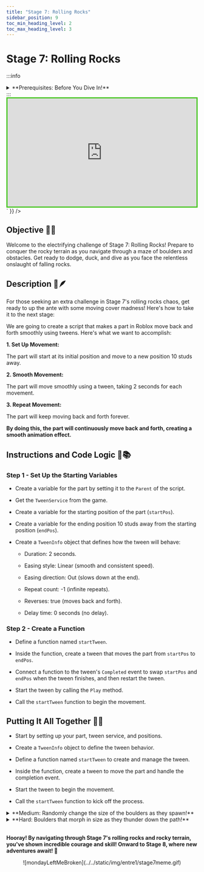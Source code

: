 ---
title: "Stage 7: Rolling Rocks"
sidebar_position: 9
toc_min_heading_level: 2
toc_max_heading_level: 3
---


# Stage 7: Rolling Rocks

:::info
<details style={{border:'none'}}>
    <summary>**Prerequisites: Before You Dive In!**</summary>

    Welcome, adventurers, to the prerequisites for Stage 7: Rolling Rocks! Prepare yourselves for an exhilarating journey through coding challenges that will sharpen your skills and ignite your creativity. To unlock the thrill of Stage 7, you must first conquer the following stages:

    **1. Intro**

    Lay the foundation for your coding adventure and embark on a quest filled with excitement and discovery.

    **2. Setup**

    Equip yourself with the tools and knowledge needed to tackle the challenges that lie ahead.

    **3. Stage 1: Ascending Walls**

    Climb to new heights as you learn to overcome obstacles with determination and perseverance.

    **4. Stage 2: Sphere Stairs**

    Ascend the stairway to coding success with confidence and precision.

    **5. Stage 3: Plank Walkway**

    Navigate the path of innovation as you build bridges to your coding dreams.

    **6. Stage 4: KillBrick Path**

    Blaze a trail through challenges as you learn to overcome obstacles with skill and strategy.

    **7. Stage 5: Fireball Footpath**

    Embrace the heat of coding creativity and forge your path to victory amidst fiery challenges.

    **8. Stage 6: Military Minefield**

    Navigate through the dangers of coding complexity with agility and resilience.

    **With each challenge you conquer, you edge closer to the thrill and excitement of Stage 7: Rolling Rocks. So, gather your courage, sharpen your skills, and prepare to rock the coding world like never before! 🚀🌟**
</details>
:::

<br  />

<div dangerouslySetInnerHTML={{
  __html: `
    <div style="padding:56.25% 0 0 0;position:relative;border:3px solid #47c621;">
      <iframe src="https://player.vimeo.com/video/952507783?h=7534987f89" frameborder="0" allow="autoplay; fullscreen; picture-in-picture; clipboard-write" style="position:absolute;top:0;left:0;width:100%;height:100%;" title="Roblox Entrepreneur Part 1 - Stage 7 (Easy)"></iframe>
    </div>
    <script src="https://player.vimeo.com/api/player.js"></script>
  `
}} />

## Objective 🧐🗿

Welcome to the electrifying challenge of Stage 7: Rolling Rocks! Prepare to conquer the rocky terrain as you navigate through a maze of boulders and obstacles. Get ready to dodge, duck, and dive as you face the relentless onslaught of falling rocks.

## Description 📖🪶

For those seeking an extra challenge in Stage 7's rolling rocks chaos, get ready to up the ante with some moving cover madness! Here's how to take it to the next stage:
 
We are going to create a script that makes a part in Roblox move back and forth smoothly using tweens. Here's what we want to accomplish: 

**1. Set Up Movement:**

The part will start at its initial position and move to a new position 10 studs away. 

**2. Smooth Movement:**

The part will move smoothly using a tween, taking 2 seconds for each movement. 

**3. Repeat Movement:**

The part will keep moving back and forth forever. 

**By doing this, the part will continuously move back and forth, creating a smooth animation effect.** 

## Instructions and Code Logic 📝📚

### Step 1 - Set Up the Starting Variables

- Create a variable for the part by setting it to the `Parent` of the script. 

- Get the `TweenService` from the game. 

- Create a variable for the starting position of the part (`startPos`). 

- Create a variable for the ending position 10 studs away from the starting position (`endPos`). 

- Create a `TweenInfo` object that defines how the tween will behave: 

    - Duration: 2 seconds. 

    - Easing style: Linear (smooth and consistent speed). 

    - Easing direction: Out (slows down at the end). 

    - Repeat count: -1 (infinite repeats). 

    - Reverses: true (moves back and forth). 

    - Delay time: 0 seconds (no delay). 

### Step 2 - Create a Function

- Define a function named `startTween`. 

- Inside the function, create a tween that moves the part from `startPos` to `endPos`. 

- Connect a function to the tween's `Completed` event to swap `startPos` and `endPos` when the tween finishes, and then restart the tween. 

- Start the tween by calling the `Play` method. 

- Call the `startTween` function to begin the movement. 

## Putting It All Together 🔧🔩

- Start by setting up your part, tween service, and positions. 

- Create a `TweenInfo` object to define the tween behavior. 

- Define a function named `startTween` to create and manage the tween. 

- Inside the function, create a tween to move the part and handle the completion event. 

- Start the tween to begin the movement. 

- Call the `startTween` function to kick off the process.

<details>
    <summary>**Medium: Randomly change the size of the boulders as they spawn!**</summary>

    <div dangerouslySetInnerHTML={{
    __html: `
        <div style="padding:56.25% 0 0 0;position:relative;border:3px solid #47c621;">
        <iframe src="https://player.vimeo.com/video/952507557?h=fdd4fc8e7a" frameborder="0" allow="autoplay; fullscreen; picture-in-picture; clipboard-write" style="position:absolute;top:0;left:0;width:100%;height:100%;" title="Roblox Entrepreneur Part 1 - Stage 7 (Medium)"></iframe>
        </div>
        <script src="https://player.vimeo.com/api/player.js"></script>
    `
    }} />

    <br  />
    
    **Description 📖🪶** 

    We are going to create a script that spawns boulders continuously in Roblox. The boulders will deal damage to any player they touch. Here's what we want to accomplish: 

    *1. Spawn Boulders:*
    
    The script will create boulders at regular intervals. 

    *2. Set Boulder Properties:*
    
    The boulders will have a specific size, material, and color. 

    *3. Deal Damage on Touch:*
    
    When a boulder touches a player, it will deal damage to them. 

    *By doing this, we will create a dynamic and challenging environment with boulders appearing and dealing damage.* 

    <br  />

    **Instructions and Code Logic 📝📚**
    
    Step 1 - Set Up the Starting Variables

    - Create a variable for the part that will spawn the boulders by setting it to the `Parent` of the script. 

    - Set the time interval between boulder spawns (`spawnTime`). 

    - Set the damage dealt by the boulder on touch (`damage`). 

    - Set the size, material, and color of the boulders. 

    Step 2 - Create a Function

    - Define a function named `DealDamage` that takes a part (`partThatGotTouched`) as an argument. 

    - Inside the function, get the parent of the touched part (which should be a character model). 

    - Find the Humanoid component in the character model. 

    - If a Humanoid component is found, deal damage to it. 

    - Define a function named `spawnBoulder` that takes a part (`part`) as an argument. 

    - Inside the function, calculate the spawn location based on the part's position and forward direction. 

    - Create a new part to serve as the boulder. 

    - Set the shape, material, color, and size of the boulder. 

    - Set the position and orientation of the boulder. 

    - Connect the `DealDamage` function to the Touched event of the boulder. 

    - Set the parent of the boulder to the workspace to make it appear in the game world.  

    Step 3 - Create an Infinite Loop

    - Create a loop that runs forever using `while true do`. 

    - Inside the loop, call the `spawnBoulder` function to spawn a boulder at the specified part's location. 

    - Use the `wait` function to pause the loop for the specified spawn time interval before spawning the next boulder. 

    <br  />

    **Putting It All Together 🔧🔩**

    - Start by setting up your part and boulder properties. 

    - Define functions to handle damage dealing and boulder spawning. 

    - Create an infinite loop to keep spawning boulders at regular intervals. 
</details>

<details>
    <summary>**Hard: Boulders that morph in size as they thunder down the path!**</summary>
    
    <div dangerouslySetInnerHTML={{
    __html: `
        <div style="padding:56.25% 0 0 0;position:relative;border:3px solid #47c621;">
        <iframe src="https://player.vimeo.com/video/952507544?h=14dcdd2fcb" frameborder="0" allow="autoplay; fullscreen; picture-in-picture; clipboard-write" style="position:absolute;top:0;left:0;width:100%;height:100%;" title="Roblox Entrepreneur Part 1 - Stage 7 (Hard)"></iframe>
        </div>
        <script src="https://player.vimeo.com/api/player.js"></script>
    `
    }} />

    <br  />

    **Description 📖🪶** 

    We are going to create a script that continuously spawns boulders in Roblox. These boulders will appear at regular intervals, deal damage to players they touch, and have a random size that changes using a tween animation. Here's what we want to accomplish: 

    *1. Spawn Boulders:*
    
    Boulders will spawn at regular intervals. 

    *2. Deal Damage:*
    
    When a boulder touches a player, it will deal damage. 

    *3. Tween Animation:*
    
    The boulders will change size using a tween animation. 

    *By doing this, we will create a dynamic and interactive environment with boulders spawning and affecting players.* 

    <br  />

    **Instructions and Code Logic 📝📚**

    Step 1 - Set Up the Starting Variables

    - Create a variable for the part that will spawn the boulders by setting it to the `Parent` of the script. 

    - Set the time interval between boulder spawns (`spawnTime`). 

    - Set the damage dealt by the boulder on touch (`damage`). 

    - Set the material and color of the boulders. 

    - Get the `TweenService` from the game. 

    Step 2 - Create a Function

    - Define a function named `DealDamage` that takes a part (`partThatGotTouched`) as an argument. 

    - Inside the function, get the parent of the touched part (which should be a character model). 

    - Find the Humanoid component in the character model. 

    - If a Humanoid component is found, deal damage to it. 

    - Define a function named `getRandomSize` that returns a random size using `Vector3`. 

    - Define a function named `spawnBoulder` that takes a part (`part`) as an argument. 

    - Inside the function, calculate the spawn location based on the part's position and forward direction. 

    - Create a new part to serve as the boulder. 

    - Set the shape, material, color, and initial size of the boulder. 

    - Set the position and orientation of the boulder. 

    - Connect the `DealDamage` function to the Touched event of the boulder. 

    - Set the parent of the boulder to the workspace to make it appear in the game world. 

    - Create a random target size for the boulder. 

    - Create a tween animation to change the size of the boulder and play the tween. 

    Step 3 - Create an Infinite Loop

    - Create a loop that runs forever using `while true do`. 

    - Inside the loop, call the `spawnBoulder` function to spawn a boulder at the specified part's location. 

    - Use the `wait` function to pause the loop for the specified spawn time interval before spawning the next boulder. 

    <br  />

    **Putting It All Together 🔧🔩**

    - Start by setting up your part and boulder properties. 

    - Define functions to handle damage dealing, size generation, and boulder spawning. 

    - Create an infinite loop to keep spawning boulders at regular intervals. 
</details>

<br  />

**Hooray! By navigating through Stage 7's rolling rocks and rocky terrain, you've shown incredible courage and skill! Onward to Stage 8, where new adventures await! 🌟**

<div align='center'>
    ![mondayLeftMeBroken](../../static/img/entre1/stage7meme.gif)
</div>

<div align='center'>
    <ReactAudioPlayer
        src={audioFile}
        controls
    />
</div>